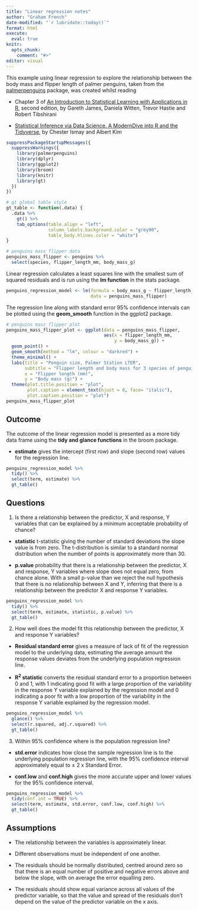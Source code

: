 ```yaml
---
title: "Linear regression notes"
author: "Graham French"
date-modified: "`r lubridate::today()`"
format: html
execute: 
  eval: true
knitr:
  opts_chunk:
    comment: "#>"
editor: visual
---
```


This example using linear regression to explore the relationship between the body mass and flipper length of palmer penguins, taken from the [palmerpenguins](https://allisonhorst.github.io/palmerpenguins/) package, was created whilst reading

-   Chapter 3 of [An Introduction to Statistical Learning with Applications in R](https://www.statlearning.com/), second edition, by Gareth James, Daniela Witten, Trevor Hastie and Robert Tibshirani

-   [Statistical Inference via Data Science. A ModernDive into R and the Tidyverse](https://moderndive.com/), by Chester Ismay and Albert Kim

```r
suppressPackageStartupMessages({
  suppressWarnings({
    library(palmerpenguins)
    library(dplyr)
    library(ggplot2)
    library(broom)
    library(knitr)
    library(gt)
  })
})

# gt global table style
gt_table <- function(.data) {
  .data %>% 
    gt() %>% 
    tab_options(table.align = "left",
                column_labels.background.color = "grey90",
                table_body.hlines.color = "white")
}

# penguins mass flipper data
penguins_mass_flipper <- penguins %>%
  select(species, flipper_length_mm, body_mass_g)
```

Linear regression calculates a least squares line with the smallest sum of squared residuals and is run using the **lm function** in the stats package.

```r
penguins_regression_model <- lm(formula = body_mass_g ~ flipper_length_mm, 
                                data = penguins_mass_flipper)
```

The regression line along with standard error 95% confidence intervals can be plotted
using the **geom_smooth** function in the ggplot2 package.

```r
# penguins mass flipper plot
penguins_mass_flipper_plot <- ggplot(data = penguins_mass_flipper,
                                     aes(x = flipper_length_mm,
                                         y = body_mass_g)) +
  geom_point() +
  geom_smooth(method = "lm", colour = "darkred") +
  theme_minimal() +
  labs(title = "Penguin size, Palmer Station LTER",
       subtitle = "Flipper length and body mass for 3 species of penguins",
       x = "Flipper length (mm)",
       y = "Body mass (g)") +
  theme(plot.title.position = "plot",
        plot.caption = element_text(hjust = 0, face= "italic"),
        plot.caption.position = "plot")
penguins_mass_flipper_plot
```

## Outcome

The outcome of the linear regression model is presented as a more tidy data frame 
using the **tidy and glance functions** in the broom package.

-   **estimate** gives the intercept (first row) and slope (second row) values for the regression line.

```r
penguins_regression_model %>% 
  tidy() %>% 
  select(term, estimate) %>% 
  gt_table()
```

## Questions

1.  Is there a relationship between the predictor, X and response, Y variables that can be explained by a minimum acceptable probability of chance?

-   **statistic** t-statistic giving the number of standard deviations the slope value is from zero. The t-distribution is similar to a standard normal distribution when the number of points is approximately more than 30.

-   **p.value** probability that there is a relationship between the predictor, X and response, Y variables where slope does not equal zero, from chance alone. With a small p-value than we reject the null hypothesis that there is no relationship between X and Y, inferring that there is a relationship between the predictor X and response Y variables.

```r
penguins_regression_model %>% 
  tidy() %>% 
  select(term, estimate, statistic, p.value) %>% 
  gt_table()
```

2.  How well does the model fit this relationship between the predictor, X and response Y variables?

-   **Residual standard error** gives a measure of lack of fit of the regression model to the underlying data, estimating the average amount the response values deviates from the underlying population regression line.

-   **R^2^ statistic** converts the residual standard error to a proportion between 0 and 1, with 1 indicating good fit with a large proportion of the variability in the response Y variable explained by the regression model and 0 indicating a poor fit with a low proportion of the variability in the response Y variable explained by the regression model.

```r
penguins_regression_model %>% 
  glance() %>% 
  select(r.squared, adj.r.squared) %>% 
  gt_table()
```

3.  Within 95% confidence where is the population regression line?

-   **std.error** indicates how close the sample regression line is to the underlying population regression line, with the 95% confidence interval approximately equal to ± 2 x Standard Error.

-   **conf.low** and **conf.high** gives the more accurate upper and lower values for the 95% confidence interval.

```r
penguins_regression_model %>% 
  tidy(conf.int = TRUE) %>% 
  select(term, estimate, std.error, conf.low, conf.high) %>% 
  gt_table()
```

## Assumptions

-   The relationship between the variables is approximately linear.

-   Different observations must be independent of one another.

-   The residuals should be normally distributed, centred around zero so that there is an equal number of positive and negative errors above and below the slope, with on average the error equalling zero.

-   The residuals should show equal variance across all values of the predictor variable, so that the value and spread of the residuals don't depend on the value of the predictor variable on the x axis.
